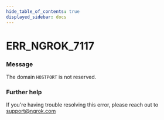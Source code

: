 ```yaml
---
hide_table_of_contents: true
displayed_sidebar: docs
---
```



# ERR_NGROK_7117

### Message
The domain `HOSTPORT` is not reserved.

<ErrorDetails error='err_ngrok_7117' />


### Further help
If you're having trouble resolving this error, please reach out to [support@ngrok.com](mailto:support@ngrok.com?subject=Help%20with%20ERR_NGROK_7117)

